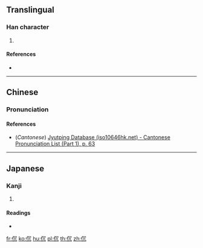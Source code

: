 {{character info/new}}
==Translingual==

===Han character===
{{Han char|rn=9|rad=人|as=04|sn=6|four=27210|canj=OBHU|ids=⿰亻冗}}

# {{defn|Han|sort=人04}}

====References====
* {{Han ref|kx=0096.100|dkj=00448|dj=0204.050|hdz=10126.070|uh=4F14|ud=20244|bh=C9AF|bd=51631}}

----

==Chinese==
{{zh-forms}}

===Pronunciation===
{{zh-pron
|m=dǎn
|c=dam2
|mc=
|oc=
|ma=
|cat=
}}

====References====
* (''Cantonese'') [http://www.iso10646hk.net/jp/document/download.jsp Jyutping Database (iso10646hk.net) - Cantonese Pronunciation List (Part 1), p. 63]

----

==Japanese==

===Kanji===
{{ja-kanji|grade=|rs=人04}}

# {{defn|lang=ja|sort=人04}}

====Readings====
* {{ja-readings|on=[[しん]] (shin), [[じん]] (jin)|kun=}}

[[fr:伔]]
[[ko:伔]]
[[hu:伔]]
[[pl:伔]]
[[th:伔]]
[[zh:伔]]